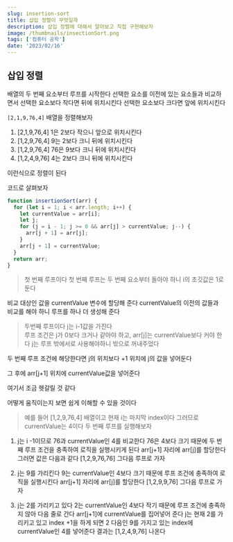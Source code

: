 ```yaml
---
slug: insertion-sort
title: 삽입 정렬이 무엇일까
description: 삽입 정렬에 대해서 알아보고 직접 구현해보자
image: /thumbnails/insectionSort.png
tags: ['컴퓨터 공학']
date: '2023/02/16'
---
```


## 삽입 정렬

배열의 두 번째 요소부터 루프를 시작한다
선택한 요소를 이전에 있는 요소들과 비교하면서
선택한 요소보다 작다면 뒤에 위치시킨다
선택한 요소보다 크다면 앞에 위치시킨다

`[2,1,9,76,4]` 배열을 정렬해보자

1. [2,1,9,76,4]
   1은 2보다 작으니 앞으로 위치시킨다
2. [1,2,9,76,4]
   9는 2보다 크니 뒤에 위치시킨다
3. [1,2,9,76,4]
   76은 9보다 크니 뒤에 위치시킨다
4. [1,2,4,9,76]
   4는 2보다 크니 뒤에 위치시킨다

이런식으로 정렬이 된다

코드로 살펴보자

```js
function insertionSort(arr) {
  for (let i = 1; i < arr.length; i++) {
    let currentValue = arr[i];
    let j;
    for (j = i - 1; j >= 0 && arr[j] > currentValue; j--) {
      arr[j + 1] = arr[j];
    }
    arr[j + 1] = currentValue;
  }
  return arr;
}
```

> 첫 번째 루프이다
> 첫 번째 루프는 두 번째 요소부터 돌아야 하니 i의 초깃값은 1로 둔다

비교 대상인 값을 currentValue 변수에 할당해 준다
currentValue의 이전의 값들과 비교를 해야 하니 루프를 하나 더 생성해 준다

> 두번째 루프이다 j는 i-1값을 가진다  
> 루프 조건은 j가 0보다 크거나 같아야 하고, arr[j]는 currentValue보다 커야 한다
> j는 루프 밖에서로 사용해야하니 밖으로 꺼내주었다

두 번째 루프 조건에 해당한다면
j의 위치보다 +1 위치에 j의 값을 넣어둔다

그 후에 arr[j+1] 위치에 currentValue값을 넣어준다

여기서 조금 헷갈릴 것 같다

어떻게 움직이는지 보면 쉽게 이해할 수 있을 것이다

> 예를 들어 [1,2,9,76,4] 배열이고
> 현재 i는 마지막 index이다
> 그러므로 currentValue는 4이다
> 두 번째 루프를 실행해보자

1. j는 i -1이므로 76과 currentValue인 4를 비교한다
   76은 4보다 크기 때문에 두 번째 루프 조건을 충족하여 로직을 실행시키게 된다
   arr[j+1] 자리에 arr[j]를 할당한다
   그러면 값은 다음과 같다
   [1,2,9,76,76]
   그다음 루프로 가자

2. j는 9를 가리킨다 9는 currentValue인 4보다 크기 때문에 루프 조건에 충족하여 로직을 실행시킨다
   arr[j+1] 자리에 arr[j]를 할당한다
   [1,2,9,9,76]
   그다음 루프로 가자

3. j는 2를 가리키고 있다 2는 currentValue인 4보다 작기 때문에 루프 조건에 충족하지 않아 다음 줄로 간다
   arr[j+1]에 currentValue를 집어넣어 준다
   j는 현재 2를 가리키고 있고 index +1을 하게 되면 2 다음인 9를 가지고 있는 index에 currentValue인 4를 넣어준다
   결과는
   [1,2,4,9,76]
   나온다
